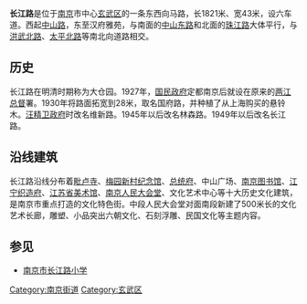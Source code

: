 {{Infobox Shanghai Road
|中文道路名称=长江路
|道路英文名=Changjiang Road
|走向1=东
|走向2=西
|走向1(E)=E
|走向2(E)=W
|图片=
|图片说明=
|道路属性=
|道路总长度=1.8
|车速限制=
|行车线数量=6
|所在地区=[[玄武区|玄武区]]
|起点=[[南京总统府|总统府]]
|终点=[[中山路|中山路]]
|道路命名日期=
|命名缘由=
|道路旧名=
|道路动工日期=
|通车日期=
|路段主要建筑=[[南京总统府|总统府]]
|收费=无
}}
'''长江路'''是位于[[南京|南京]]市中心[[玄武区|玄武区]]的一条东西向马路，长1821米、宽43米，设六车道。西起[[中山路|中山路]]，东至汉府雅苑，与南面的[[中山东路|中山东路]]和北面的[[珠江路_(南京)|珠江路]]大体平行，与[[洪武北路|洪武北路]]、[[太平北路|太平北路]]等南北向道路相交。

== 历史 ==

长江路在明清时期称为大仓园。1927年，[[国民政府|国民政府]]定都南京后就设在原来的[[两江总督|两江总督]]署。1930年将路面拓宽到28米，取名国府路，并种植了从上海购买的悬铃木。[[汪精卫政府|汪精卫政府]]时改名维新路。1945年以后改名林森路。1949年以后改名长江路。

== 沿线建筑 ==

长江路沿线分布着[[毗卢寺_(南京)|毗卢寺]]、[[梅园新村纪念馆|梅园新村纪念馆]]、[[南京中国近代史遗址博物馆|总统府]]、中山广场、[[南京图书馆|南京图书馆]]、[[江宁织造府|江宁织造府]]、[[江苏省美术馆|江苏省美术馆]]、[[南京人民大会堂|南京人民大会堂]]、文化艺术中心等十大历史文化建筑，是南京市重点打造的文化特色街。中段人民大会堂对面南段新建了500米长的文化艺术长廊，雕塑、小品突出六朝文化、石刻浮雕、民国文化等主题内容。

==参见==
*[[南京市长江路小学|南京市长江路小学]]

[[Category:南京街道|Category:南京街道]]
[[Category:玄武区|Category:玄武区]]